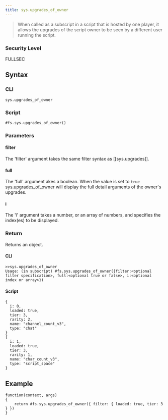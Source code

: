 ```yaml
---
title: sys.upgrades_of_owner
---
```


> When called as a subscript in a script that is hosted by one player, it allows the upgrades of the script owner to be seen by a different user running the script.

### Security Level

FULLSEC

## Syntax

### CLI

```
sys.upgrades_of_owner
```

### Script

```
#fs.sys.upgrades_of_owner()
```

### Parameters

#### filter

The 'filter' argument takes the same filter syntax as [[sys.upgrades]].

#### full

The 'full' argument akes a boolean. When the value is set to `true` sys.upgrades_of_owner will display the full detail arguments of the owner's upgrades.

#### i

The 'i' argument takes a number, or an array of numbers, and specifies the index(es) to be displayed.

### Return

Returns an object.

#### CLI

```
>>sys.upgrades_of_owner
Usage: (in subscript) #fs.sys.upgrades_of_owner({filter:<optional filter specification>, full:<optional true or false>, i:<optional index or array>})
```

#### Script

```
{
  i: 0,
  loaded: true,
  tier: 3,
  rarity: 2,
  name: "channel_count_v3",
  type: "chat"
}
{
  i: 1,
  loaded: true,
  tier: 3,
  rarity: 1,
  name: "char_count_v3",
  type: "script_space"
}
```

## Example

```
function(context, args)
{
	return #fs.sys.upgrades_of_owner({ filter: { loaded: true, tier: 3 } })
}
```
